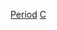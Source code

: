 {{Container category}}
{{Commons category|History of countries by period}}
{{CategoryTOC|numerals=no}}

[[Category:各國歷史|Period]]
[[Category:各时期历史|C]]